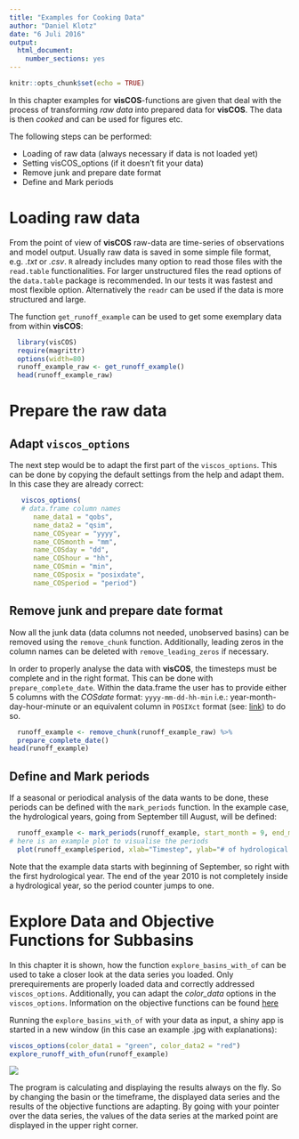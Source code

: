 ```yaml
---
title: "Examples for Cooking Data"
author: "Daniel Klotz"
date: "6 Juli 2016"
output:
  html_document:
    number_sections: yes
---
```


```r
knitr::opts_chunk$set(echo = TRUE)
```

In this chapter examples for **visCOS**-functions are given that deal with the 
process of transforming  *raw data* into prepared data for **visCOS**.
The data is then *cooked* and can be used for figures etc.

The following steps can be performed:

* Loading of raw data (always necessary if data is not loaded yet)
* Setting visCOS_options (if it doesn't fit your data)
* Remove junk and prepare date format 
* Define and Mark periods

# Loading raw data
From the point of view of **visCOS** raw-data are time-series of observations
and model output. Usually raw data is saved in some simple file format,
e.g. *.txt* or *.csv*. `R` already includes many option to read those files
with the `read.table` functionalities.
For larger unstructured files the read options of the `data.table` package is 
recommended. In our tests it was fastest and most flexible option.
Alternatively the `readr` can be used if the data is more structured and large.

The function `get_runoff_example` can be used to get some exemplary data
from within **visCOS**:
```r
  library(visCOS)
  require(magrittr)
  options(width=80)
  runoff_example_raw <- get_runoff_example()
  head(runoff_example_raw)
```

# Prepare the raw data
## Adapt `viscos_options`
The next step would be to adapt the first part of the `viscos_options`. This 
can be done by copying the default settings from the help and adapt them. In 
this case they are already correct:

```r
   viscos_options(
   # data.frame column names
      name_data1 = "qobs",
      name_data2 = "qsim",
      name_COSyear = "yyyy",
      name_COSmonth = "mm",
      name_COSday = "dd",
      name_COShour = "hh",
      name_COSmin = "min",
      name_COSposix = "posixdate",
      name_COSperiod = "period")
```
## Remove junk and prepare date format
Now all the junk data (data columns not needed, unobserved basins) can be 
removed using the `remove_chunk` function. Additionally, leading zeros in the 
column names can be deleted with `remove_leading_zeros` if necessary.

In order to properly analyse the data with **visCOS**, the timesteps must be 
complete and in the right format. This can be done with `prepare_complete_date`. 
Within the data.frame the user has to provide either 5 columns with the 
*COSdate* format: `yyyy-mm-dd-hh-min` i.e.: year-month-day-hour-minute or an 
equivalent column in `POSIXct` format (see: [link](https://stat.ethz.ch/R-manual/R-devel/library/base/html/as.POSIXlt.html))
 to do so.
```r
  runoff_example <- remove_chunk(runoff_example_raw) %>% 
  prepare_complete_date()
head(runoff_example)
```
## Define and Mark periods
If a seasonal or periodical analysis of the data wants to be done, these periods 
can be defined with the `mark_periods` function. In the example case, the 
hydrological years, going from September till August, will be defined:
```r
  runoff_example <- mark_periods(runoff_example, start_month = 9, end_month = 8)
# here is an example plot to visualise the periods
  plot(runoff_example$period, xlab="Timestep", ylab="# of hydrological year")
```

Note that the example data starts with beginning of September, so right with 
the first hydrological year. The end of the year 2010 is not completely inside 
a hydrological year, so the period counter jumps to one.

# Explore Data and Objective Functions for Subbasins
In this chapter it is shown, how the function `explore_basins_with_of` can be 
used to take a closer look at the data series you loaded. Only prerequirements 
are properly loaded data and correctly addressed `viscos_options`. Additionally, 
you can adapt the *color_data* options in the `viscos_options`. Information on 
the objective functions can be found [here](LP-calculating_of.html)

Running the `explore_basins_with_of` with your data as input, a shiny app is 
started in a new window (in this case an example .jpg with explanations):

```r
viscos_options(color_data1 = "green", color_data2 = "red")
explore_runoff_with_ofun(runoff_example)
```
![](figures/eg_explore_basin.JPG)


The program is calculating and displaying the results always on the fly. So by 
changing the basin or the timeframe, the displayed data series and the results 
of the objective functions are adapting. By going with your pointer over the 
data series, the values of the data series at the marked point are displayed in 
the upper right corner.



